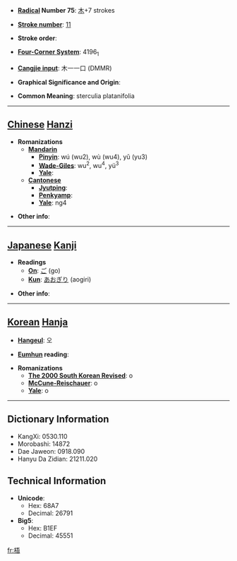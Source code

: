 * '''[[Wiktionary:Chinese radical index| Radical]] Number 75''': [[Wiktionary:Chinese radical index 木|木]]+7 strokes

* '''[[Wiktionary:Chinese total strokes index|Stroke number]]''': [[Wiktionary:Chinese total strokes index 11|11]]

* '''Stroke order''': 

* '''[[Wiktionary:Chinese four corner index|Four-Corner System]]''': 4196<sub>1</sub>

* '''[[Wiktionary:Chinese Cangjie index|Cangjie input]]''': 木一一口 (DMMR)

* '''Graphical Significance and Origin''': 

* '''Common Meaning''': sterculia platanifolia

----

== [[Chinese]] [[Hanzi]] ==

* '''Romanizations'''
** '''[[Mandarin]]'''
*** '''[[Pinyin]]''': wú (wu2), wù (wu4), yǔ (yu3)
*** '''[[Wade-Giles]]''': wu<sup>2</sup>, wu<sup>4</sup>, yü<sup>3</sup>
*** '''[[Yale]]''': 
** '''[[Cantonese]]'''
*** '''[[Jyutping]]''':
*** '''[[Penkyamp]]''': 
*** '''[[Yale]]''': ng4

* '''Other info''': 

----

== [[Japanese]] [[Kanji]] ==

* '''Readings'''
** '''[[On]]''': [[ご]] (go)
** '''[[Kun]]''': [[あおぎり]] (aogiri)

* '''Other info''':  

----

== [[Korean]] [[Hanja]] ==

* '''[[Hangeul]]''': 오

* '''[[Eumhun]] reading''': 

* '''Romanizations'''
** '''[[The 2000 South Korean Revised Romanization|The 2000 South Korean Revised]]''': o
** '''[[McCune-Reischauer]]''': o
** '''[[Yale]]''': o

----

== Dictionary Information ==

* KangXi: 0530.110
* Morobashi: 14872
* Dae Jaweon: 0918.090
* Hanyu Da Zidian: 21211.020

== Technical Information ==

* '''Unicode''':
** Hex: 68A7
** Decimal: 26791
* '''Big5''':
** Hex: B1EF
** Decimal: 45551

[[fr:梧]]
